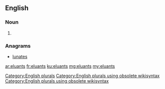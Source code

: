 ==English==

===Noun===
{{head|en}}

# {{plural of|eluant}}

===Anagrams===
* [[lunates#English|lunates]]

[[Category:English plurals]][[Category:English plurals using obsolete wikisyntax]][[Category:English plurals using obsolete wikisyntax]]

[[ar:eluants]]
[[fr:eluants]]
[[ku:eluants]]
[[mg:eluants]]
[[my:eluants]]